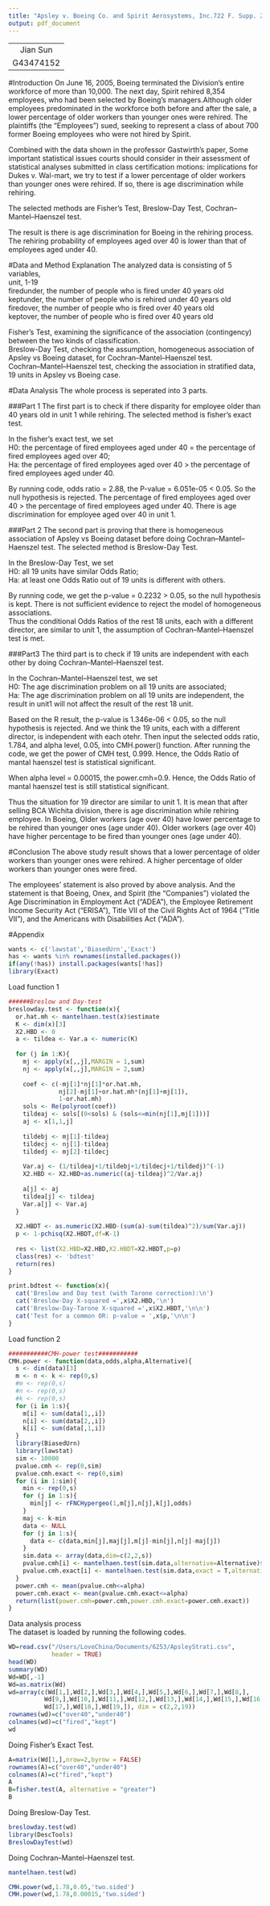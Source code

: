 ```yaml
---
title: "Apsley v. Boeing Co. and Spirit Aerosystems, Inc.722 F. Supp. 2d 1218, 2010 U.S. Dist. LEXIS 99515 (D. Kan. 2010)"
output: pdf_document
---
```


-----------------------------------------------------------------------------
                                                       Jian Sun   
                                                       G43474152   
-----------------------------------------------------------------------------


#Introduction
On June 16, 2005, Boeing terminated the Division’s entire workforce of more than 10,000. The next day, Spirit rehired 8,354 employees, who had been selected by Boeing’s managers.Although older employees predominated in the workforce both before and after the sale, a lower percentage of older workers than younger ones were rehired. The plaintiffs (the “Employees”) sued, seeking to represent a class of about 700 former Boeing employees who were not hired by Spirit.  

Combined with the data shown in the professor Gastwirth's paper, Some important statistical issues courts should consider in their assessment of statistical analyses submitted in class certification motions: implications for Dukes v. Wal-mart, we try to test if a lower percentage of older workers than younger ones were rehired. If so, there is age discrimination while rehiring.  

The selected methods are Fisher's Test, Breslow-Day Test, Cochran–Mantel–Haenszel test.

The result is there is age discrimination for Boeing in the rehiring process. The rehiring probability of employees aged over 40 is lower than that of employees aged under 40.

#Data and Method Explanation
The analyzed data is consisting of 5 variables,  
unit, 1-19  
firedunder, the number of people who is fired under 40 years old  
keptunder, the number of people who is rehired under 40 years old  
firedover, the number of people who is fired over 40 years old  
keptover, the number of people who is fired over 40 years old  

Fisher's Test, examining the significance of the association (contingency) between the two kinds of classification.  
Breslow-Day Test, checking the assumption, homogeneous association of Apsley vs Boeing dataset, for Cochran–Mantel–Haenszel test.  
Cochran–Mantel–Haenszel test, checking the association in stratified data, 19 units in Apsley vs Boeing case.  

#Data Analysis
The whole process is seperated into 3 parts.  

###Part 1
The first part is to check if there disparity for employee older than 40 years old in unit 1 while rehiring. The selected method is fisher's exact test.

In the fisher's exact test, we set  
H0: the percentage of fired employees aged under 40 = the percentage of fired employees aged over 40;  
Ha: the percentage of fired employees aged over 40 > the percentage of fired employees aged under 40.  

By running code, odds ratio = 2.88, the P-value = 6.051e-05 < 0.05. So the null hypothesis is rejected. The percentage of fired employees aged over 40 > the percentage of fired employees aged under 40. There is age discrimination for employee aged over 40 in unit 1.

###Part 2
The second part is proving that there is homogeneous association of Apsley vs Boeing dataset before doing Cochran–Mantel–Haenszel test. The selected method is Breslow-Day Test.  

In the Breslow-Day Test, we set  
H0: all 19 units have similar Odds Ratio;  
Ha: at least one Odds Ratio out of 19 units is different with others.

By running code, we get the p-value = 0.2232 > 0.05, so the null hypothesis is kept. There is not sufficient evidence to reject the model of homogeneous associations.  
Thus the conditional Odds Ratios of the rest 18 units, each with a different director, are similar to unit 1, the assumption of Cochran–Mantel–Haenszel test is met.  

###Part3
The third part is to check if 19 units are independent with each other by doing Cochran–Mantel–Haenszel test.  

In the Cochran–Mantel–Haenszel test, we set  
H0: The age discrimination problem on all 19 units are associated;  
Ha: The age discrimination problem on all 19 units are independent, the result in unit1 will not affect the result of the rest 18 unit.  

Based on the R result, the p-value is 1.346e-06 < 0.05, so the null hypothesis is rejected. And we think the 19 units, each with a different director, is independent with each otehr. Then input the selected odds ratio, 1.784, and alpha level, 0.05, into CMH.power() function. After running the code, we get the power of CMH test, 0.999. Hence, the Odds Ratio of mantal haenszel test is statistical significant.  

When alpha level = 0.00015, the power.cmh=0.9. Hence, the Odds Ratio of mantal haenszel test is still statistical significant.  

Thus the situation for 19 director are similar to unit 1. 
It is mean that after selling BCA Wichita division, there is age discrimination while rehiring employee. In Boeing, Older workers (age over 40) have lower percentage to be rehired than younger ones (age under 40). Older workers (age over 40) have higher percentage to be fired than younger ones (age under 40).

#Conclusion
The above study result shows that a lower percentage of older workers than younger ones were rehired. A higher percentage of older workers than younger ones were fired.

The employees' statement is also proved by above analysis. And the statement is that Boeing, Onex, and Spirit (the “Companies”) violated the Age Discrimination in Employment Act (“ADEA”), the Employee Retirement Income Security Act (“ERISA”), Title VII of the Civil Rights Act of 1964 (“Title VII”), and the Americans with Disabilities Act (“ADA”).

\newpage

#Appendix
```r
wants <- c('lawstat','BiasedUrn','Exact')
has <- wants %in% rownames(installed.packages())
if(any(!has)) install.packages(wants[!has])
library(Exact)
```

Load function 1
```r
######Breslow and Day-test
breslowday.test <- function(x){
  or.hat.mh <- mantelhaen.test(x)$estimate
  K <- dim(x)[3]
  X2.HBD <- 0
  a <- tildea <- Var.a <- numeric(K)
  
  for (j in 1:K){
    mj <- apply(x[,,j],MARGIN = 1,sum)
    nj <- apply(x[,,j],MARGIN = 2,sum)
    
    coef <- c(-mj[1]*nj[1]*or.hat.mh,
              nj[2]-mj[1]+or.hat.mh*(nj[1]+mj[1]),
              1-or.hat.mh)
    sols <- Re(polyroot(coef))
    tildeaj <- sols[(0<sols) & (sols<=min(nj[1],mj[1]))]
    aj <- x[1,1,j]
    
    tildebj <- mj[1]-tildeaj
    tildecj <- nj[1]-tildeaj
    tildedj <- mj[2]-tildecj
    
    Var.aj <- (1/tildeaj+1/tildebj+1/tildecj+1/tildedj)^(-1)
    X2.HBD <- X2.HBD+as.numeric((aj-tildeaj)^2/Var.aj)
    
    a[j] <- aj
    tildea[j] <- tildeaj
    Var.a[j] <- Var.aj
  }
  
  X2.HBDT <- as.numeric(X2.HBD-(sum(a)-sum(tildea)^2)/sum(Var.aj))
  p <- 1-pchisq(X2.HBDT,df=K-1)
  
  res <- list(X2.HBD=X2.HBD,X2.HBDT=X2.HBDT,p=p)
  class(res) <- 'bdtest'
  return(res)
}

print.bdtest <- function(x){
  cat('Breslow and Day test (with Tarone correction):\n')
  cat('Breslow-Day X-squared =',x$X2.HBD,'\n')
  cat('Breslow-Day-Tarone X-squared =',x$X2.HBDT,'\n\n')
  cat('Test for a common OR: p-value = ',x$p,'\n\n')
}
```

Load function 2
```r
###########CMH-power test###########
CMH.power <- function(data,odds,alpha,Alternative){
  s <- dim(data)[3]
  m <- n <- k <- rep(0,s)
  #m <- rep(0,s)
  #n <- rep(0,s)
  #k <- rep(0,s)
  for (i in 1:s){
    m[i] <- sum(data[1,,i])
    n[i] <- sum(data[2,,i])
    k[i] <- sum(data[,1,i])
  }
  library(BiasedUrn)
  library(lawstat)
  sim <- 10000
  pvalue.cmh <- rep(0,sim)
  pvalue.cmh.exact <- rep(0,sim)
  for (i in 1:sim){
    min <- rep(0,s)
    for (j in 1:s){
      min[j] <- rFNCHypergeo(1,m[j],n[j],k[j],odds)
    }
    maj <- k-min
    data <- NULL
    for (j in 1:s){
      data <- c(data,min[j],maj[j],m[j]-min[j],n[j]-maj[j])
    }
    sim.data <- array(data,dim=c(2,2,s))
    pvalue.cmh[i] <- mantelhaen.test(sim.data,alternative=Alternative)$p.value
    pvalue.cmh.exact[i] <- mantelhaen.test(sim.data,exact = T,alternative = Alternative)$p.value
  }
  power.cmh <- mean(pvalue.cmh<=alpha)
  power.cmh.exact <- mean(pvalue.cmh.exact<=alpha)
  return(list(power.cmh=power.cmh,power.cmh.exact=power.cmh.exact))
}
```

Data analysis process  
The dataset is loaded by running the following codes.  
```r
WD=read.csv("/Users/LoveChina/Documents/6253/ApsleyStrati.csv",
            header = TRUE)
head(WD)
summary(WD)
Wd=WD[,-1]
Wd=as.matrix(Wd)
wd=array(c(Wd[1,],Wd[2,],Wd[3,],Wd[4,],Wd[5,],Wd[6,],Wd[7,],Wd[8,],
          Wd[9,],Wd[10,],Wd[11,],Wd[12,],Wd[13,],Wd[14,],Wd[15,],Wd[16,],
          Wd[17,],Wd[18,],Wd[19,]), dim = c(2,2,19))
rownames(wd)=c("over40","under40")
colnames(wd)=c("fired","kept")
wd
```

Doing Fisher's Exact Test.
```r
A=matrix(Wd[1,],nrow=2,byrow = FALSE)
rownames(A)=c("over40","under40")
colnames(A)=c("fired","kept")
A
B=fisher.test(A, alternative = "greater")
B
```

Doing Breslow-Day Test.  
```r
breslowday.test(wd)
library(DescTools)
BreslowDayTest(wd)
```

Doing Cochran–Mantel–Haenszel test.  
```r
mantelhaen.test(wd)

CMH.power(wd,1.78,0.05,'two.sided')
CMH.power(wd,1.78,0.00015,'two.sided')
```
